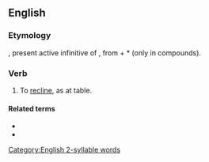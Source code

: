 ==English==

===Etymology===
{{uder|en|la|accumbere}}, present active infinitive of {{m|la|accumbō||recline (at a table)}}, from {{m|la|ad}} + *{{m|la||cumbō|lie down}} (only in compounds).

===Verb===
{{en-verb}}

# {{lb|en|obsolete}} To [[recline]], as at table.

====Related terms====
* {{l|en|accubation}}
* {{l|en|accumbent}}

[[Category:English 2-syllable words]]